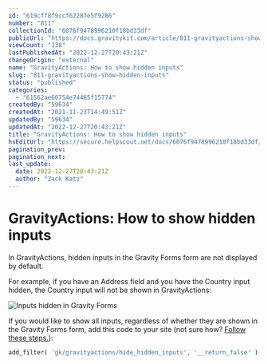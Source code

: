 ```yaml
---
id: "619cff8f9ccf62287e5f9286"
number: "811"
collectionId: "6076f9478996210f18bd33df"
publicUrl: "https://docs.gravitykit.com/article/811-gravityactions-show-hidden-inputs"
viewCount: "138"
lastPublishedAt: "2022-12-27T20:43:21Z"
changeOrigin: "external"
name: "GravityActions: How to show hidden inputs"
slug: "811-gravityactions-show-hidden-inputs"
status: "published"
categories: 
  - "61562ae60754e74465f15774"
createdBy: "59634"
createdAt: "2021-11-23T14:49:51Z"
updatedBy: "59634"
updatedAt: "2022-12-27T20:43:21Z"
title: "GravityActions: How to show hidden inputs"
hsEditUrl: "https://secure.helpscout.net/docs/6076f9478996210f18bd33df/article/619cff8f9ccf62287e5f9286"
pagination_prev: 
pagination_next: 
last_update:
  date: 2022-12-27T20:43:21Z
  author: "Zack Katz"
---
```


# GravityActions: How to show hidden inputs

In GravityActions, hidden inputs in the Gravity Forms form are not displayed by default.

For example, if you have an Address field and you have the Country input hidden, the Country input will not be shown in GravityActions:

![Inputs hidden in Gravity Forms](https://www.gravitykit.com/wp-content/uploads/2021/11/Screenshot-on-2021-11-23-at-09-51-16.png)

If you would like to show all inputs, regardless of whether they are shown in the Gravity Forms form, add this code to your site (not sure how? [Follow these steps.](https://docs.gravitykit.com/article/210-where-to-put-code-samples)):

```php
add_filter( 'gk/gravityactions/hide_hidden_inputs', '__return_false' );
```